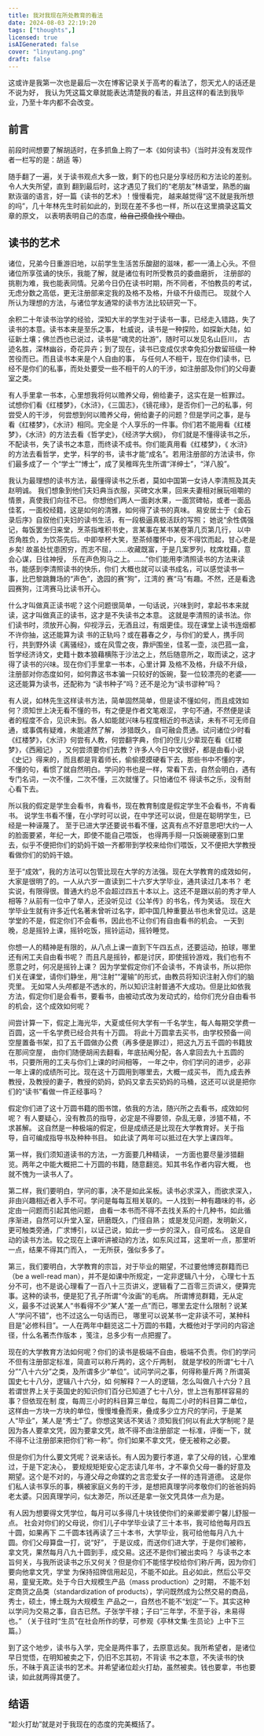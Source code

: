 ```yaml
---
title: 我对我现在所处教育的看法
date: 2024-08-03 22:19:20
tags: ["thoughts",]
licensed: true
isAIGenerated: false
cover: "linyutang.png"
draft: false
---
```


这或许是我第一次也是最后一次在博客记录关于高考的看法了，怨天尤人的话还是不说为好，
我认为凭这篇文章就能表达清楚我的看法，并且这样的看法到我毕业，乃至十年内都不会改变。

<Excerpt />

## 前言

前段时间想要了解胡适时，在多抓鱼上购了一本《如何读书》（当时并没有发现作者一栏写的是：胡适 等）

随手翻了一遍，关于读书观点大多一致，剩下的也只是分享经历和方法论的差别。令人大失所望，直到
翻到最后时，这才遇见了我们的“老朋友”林语堂，熟悉的幽默诙谐的语言，好一篇《读书的艺术》！慢慢看完，
越来越觉得“这不就是我所想的吗”，几十年林先生时前如此的，到现在差不多也一样，所以在这里摘录这篇文章的原文，
以表明表明自己的态度，~~给自己摸鱼找个理由~~。


## 读书的艺术

诸位，兄弟今日重游旧地，以前学生生活苦乐酸甜的滋味，都一一涌上心头。不但诸位所享弦诵的快乐，我能了解，就是诸位有时所受教员的委曲磨折，
注册部的挑剔为难，我也能表同情。兄弟今日仍在读书时期，所不同者，不怕教员的考试，无虑分数之高低，更无注册部来定我的及格不及格，升级不升级而已。
现就个人所认为理想的方法，与诸位学友通常的读书方法比较研究一下。

余积二十年读书治学的经验，深知大半的学生对于读书一事，已经走入错路，失了读书的本意。读书本来是至乐之事，
杜威说，读书是一种探险，如探新大陆，如征新土壤；佛兰西也已说过，读书是“魂灵的壮游”，随时可以发见名山巨川，
古迹名胜，深林幽谷，奇花异卉；到了现在，读书已变成仅求幸免扣分数留班级一种苦役而已。而且读书本来是个人自由的事，
与任何人不相干，现在你们读书，已经不是你们的私事，而处处要受一些不相干的人的干涉，如注册部及你们的父母妻室之类。

有人手里拿一书本，心里想我将何以赡养父母，俯给妻子，这实在是一桩罪过。
试想你们看《红楼梦》，《水浒》，《三国志》，《镜花缘》，是否你们一己的私事，何尝受人的干涉，
何尝想到何以赡养父母，俯给妻子的问题？但是学问之事，是与看《红楼梦》，《水浒》相同。完全是
个人享乐的一件事。你们若不能用看《红楼梦》，《水浒》的方法去看《哲学史》，《经济学大纲》，
你们就是不懂得读书之乐，不配读书，失了读书之本意，而终读不成书。你们能真用看《红楼梦》，《
水浒》的方法去看哲学，史学，科学的书，读书才能“成名”。若用注册部的方法读书，你们最多成了一
个“学士”“博士”，成了吴稚晖先生所谓“洋绅士”，“洋八股”。

我认为最理想的读书方法，最懂得读书之乐者，莫如中国第一女诗人李清照及其夫赵明诚。
我们想象到他们夫妇典当衣服，买碑文水果，回来夫妻相对展玩咀嚼的情景，真使我们向往不已。
你想他们两人一面剥水果，一面赏碑帖，或者一面品佳茗，一面校经籍，这是如何的清雅，如何得了读书的真味。
易安居士于《金石录后序》自叙他们夫妇的读书生活，有一段极逼真极活跃的写照；
她说“余性偶强记，每饭罢坐归来堂，烹茶指堆积书史，言某事在某书某卷第几页第几行，
以中否角胜负，为饮茶先后。中即举杯大笑，至茶倾覆怀中，反不得饮而起，甘心老是乡矣!
故虽处忧患困穷，而志不屈，……收藏既富，于是几案罗列，枕席枕藉，意会心谋，日往神授，
乐在声色狗马之上。……”你们能用李清照读书的方法来读书，能感到李清照读书的快乐，你们
大概也就可以读书成名，可以感觉读书一事，比巴黎跳舞场的“声色”，逸园的赛“狗”，江湾的
赛“马”有趣。不然，还是看逸园赛狗，江湾赛马比读书开心。

什么才叫做真正读书呢？这个问题很简单，一句话说，兴味到时，拿起书本来就读，这才叫做真正的读书，这才是不失读书之本意。
这就是李清照的读书法。你们读书时，须放开心胸，仰视浮云，无酒且过，有烟更佳。现在课堂上读书连烟都不许你抽，这还能算为读
书的正轨吗？或在暮春之夕，与你们的爱人，携手同行，共到野外读《离骚经》，或在风雪之夜，靠炉围坐，佳茗一壶，淡巴菰一盒，
哲学经济诗文，史籍十数本狼藉横陈于沙法之上，然后随意所之，取而读之，这才得了读书的兴味。现在你们手里拿一书本，心里计算
及格不及格，升级不升级，注册部对你态度如何，如何靠这书本骗一只较好的饭碗，娶一位较漂亮的老婆——这还能算为读书，还配称为
“读书种子”吗？还不是沦为“读书谬种”吗？

有人说，如林先生这样读书方法，简单固然简单，但是读不懂如何，而且成效如何？须知世上决无看不懂的书，有之便是作者文笔艰涩，
字句不通，不然便是读者的程度不合，见识未到。各人如能就兴味与程度相近的书选读，未有不可无师自通，或事偶有疑难，未能遽然了解，
涉猎既久，自可融会贯通。试问诸位少时看《红楼梦》，《水浒》何尝有人教，何尝翻字典，你们的侄儿少辈现在看《红楼梦》，《西厢记》
，又何尝须要你们去教？许多人今日中文很好，都是由看小说《史记》得来的，而且都是背着师长，偷偷摸摸硬看下去，那些书中不懂的字，
不懂的句，看惯了就自然明白。学问的书也是一样，常看下去，自然会明白，遇有专门名词，一次不懂，二次不懂，三次就懂了。只怕诸位不
得读书之乐，没有耐心看下去。

所以我的假定是学生会看书，肯看书，现在教育制度是假定学生不会看书，不肯看书。
说学生书看不懂，在小学时可以说，在中学还可以说，但是在聪明学生，已经是一种诬蔑了。
至于已进大学还要说书看不懂，这真有点不好意思吧!大约一人的脸面要紧，年纪一大，即使不能自己喂饭，
也得两手搿一只饭碗硬塞到口里去，似乎不便把你们的奶妈干娘一齐都带到学校来给你们喂饭，又不便把大学教授看做你们的奶妈干娘。

至于“成效”，我的方法可以包管比现在大学的方法强。现在大学教育的成效如何，大家是很明了的。一人从六岁一直读到二十六岁大学毕业，通共读过几本书？
老实说，有限得很。普通大约总不会超过四五十本以上。这还不是跟以前的秀才举人相等？从前有一位中了举人，还没听见过《公羊传》的书名，传为笑话。
现在大学毕业生就有许多近代名著未曾听过名字，即中国几种重要丛书也未曾见过。这是学堂的不是，假定你们不会看书，因此也不让你们有自由看书的机会。
一天到晚，总是摇铃上课，摇铃吃饭，摇铃运动，摇铃睡觉。

你想一人的精神是有限的，从八点上课一直到下午四五点，还要运动，拍球，哪里还有闲工夫自由看书呢？
而且凡是摇铃，都是讨厌，即使摇铃游戏，我们也有不愿意之时，何况是摇铃上课？
因为学堂假定你们不会读书，不肯读书，所以把你们关在课堂，请你们静坐，用“注射”“灌输”的形式，由教员将知识注射入你们的脑壳里。
无如常人头颅都是不透水的，所以知识注射普通不大成功。但是比如依我方法，假定你们是会看书，要看书，由被动式改为发动式的，给你们充分自由看书的机会，这个成效如何呢？

间尝计算一下，假定上海光华，大夏或任何大学有一千名学生，每人每期交学费一百圆，这一千名学费已经合共有十万圆。
将此十万圆拿去买书，由学校预备一间空屋置备书架，扣了五千圆做办公费（再多便是罪过），把这九万五千圆的书籍放在那间空屋，
由你们随便胡闹去翻看，年底拈阄分配，各人拿回去九十五圆的书，只要所用的工夫与你们上课的时间相等，
一年之中，你们学问的进步，必非一年上课的成绩所可比。现在这十万圆用到哪里去，大概一成买书，
而九成去养教授，及教授的妻子，教授的奶妈，奶妈又拿去买奶妈的马桶，这还可以说是把你们的“读书”看做一件正经事吗？

假定你们进了这十万圆书籍的图书馆，依我的方法，随兴所之去看书，成效如何呢？
有人要疑心，没有教员的指导，必定是不得要领，杂乱无章，涉猎不精，不求甚解。
这自然是一种极端的假定，但是成绩还是比现在大学教育好。关于指导，自可编成指导书及种种书目。
如此读了两年可以抵过在大学上课四年。

第一样，我们须知道读书的方法，一方面要几种精读，
一方面也要尽量涉猎翻览。两年之中能大概把二十万圆的书籍，随意翻览。知其书名作者内容大概，
也就不愧为一读书人了。

第二样，我们要明白，学问的事，决不是如此呆板。读书必求深入，而欲求深入，
非由兴趣相近者入手不可。学问是每每互相关联的。一人找到一种有趣味的书，必定由一问题而引起其他问题，
由看一本书而不得不去找关系的十几种书，如此循序渐进，自然可以升堂入室，研磨既久，门径自熟；
或是发见问题，发明新义，更可触类旁通，广求博引，以证己说，如此一步一步的深入，自可成名。
这是自动的读书方法。较之现在上课听讲被动的方法，如东风过耳，这里听一点，那里听一点，结果不得其门而入，
一无所获，强似多多了。

第三，我们要明白，大学教育的宗旨，对于毕业的期望，不过要他博览群籍而已（be a well-read man），并不是如课中所规定，一定非逻辑八十分，
心理七十五分不可，也不是说心理看了一百八十三页讲义，逻辑看了二百零三页讲义，便算完事。这种的读书，便是犯了孔子所谓“今汝画”的毛病。
所谓博览群籍，无从定义，最多不过说某人“书看得不少”某人“差一点”而已，哪里去定什么限制？说某人“学问不错”，也不过这么一句话而已，
哪里可以说某书一定非读不可，某种科目是“必修科目”。一人在两年中翻览这二十万圆的书籍，大概他对于学问的内容途径，什么名著杰作版本
，笺注，总多少有一点把握了。

现在的大学教育方法如何呢？你们的读书是极端不自由，极端不负责。你们的学问不但有注册部定标准，简直可以称斤两的，这个斤两制，
就是学校的所谓“七十八分”“八十六分”之类，及所谓多少“单位”。试问学问之事，何得称量斤两？所谓英国史七十八分，逻辑八十六分，如
何解释？一人的逻辑，怎么叫做八十六分？且若谓世界上关于英国史的知识你们百分已知道了七十八分，世上岂有那样容易的事？但依现在制
度，每周三小时的科目算三单位，每周二小时的科目算二单位，这样由一方块一方块的单位，慢慢堆叠而来，叠成多少立方尺的学问，于是某
人“毕业”，某人是“秀士”了。你想这笑话不笑话？须知我们何以有此大学制呢？是因为各人要拿文凭，因为要拿文凭，故不得不由注册部定
一标准，评衡一下，就不得不让注册部来把你们“称一称”。你们如果不拿文凭，便无被称之必要。

但是你们为什么要文凭呢？说来话长。有人因为要行孝道，拿了父母的钱，心里难过，于是下定决心，
要规规矩矩安心定志读几年书，才不辜负父母一番的好意及期望。这个是不对的，与遵父母之命媒妁之言恋爱女子一样的违背道德。
这是你们私人读书享乐的事，横被家庭义务的干涉，是想把真理学问孝敬你们的爸爸妈妈老太婆。只因真理学问，似太渺茫，所以还是拿一张文凭具体一点为是。

有人因为想要得文凭学位，每月可以多得几十块钱使你们的亲卿爱卿宁馨儿舒服一点。
社会对你们的父母说，你们儿子中学毕业读了三十本书，我可给他每月四五十圆，如果再下
二千圆本钱再读了三十本书，大学毕业，我可给他每月八九十圆。你们父母算盘一打，说“好”，
于是议成，而送你们进大学，于是你们被称，拿文凭，果然每月八九十圆到手，成交易。这还不是你们被出卖吗？
与读书之本旨何关，与我所说读书之乐又何关？但是你们不能怪学校给你们称斤两，因为你们要向他拿文凭，学堂
为保持招牌信用起见，不能不如此。且必如此，然后公平交易，童叟无欺。处于今日大规模生产品（mass production）之时期，
不能不划定商货之品类（standardization of products），学问既然成为公然交易的商品，秀士，硕土，博土既为大规模生
产品之一，自然也不能不“划定”一下。其实这种以学问为交易之事，自古已然。子张学干禄；子曰“三年学，不至于谷，未易得也。”
（关于往时“生员”在社会所作的孽，可参观《亭林文集·生员论》上中下三篇。）

到了这个地步，读书与入学，完全是两件事了，去原意远矣。我所希望者，是诸位早日觉悟，在明知被卖之下，仍旧不忘其初，不背读
书之本意，不失读书的快乐，不昧于真正读书的艺术。并希望诸位趁火打劫，虽然被卖。钱也要拿，书也要读，如此就两得其便了。


## 结语

“趁火打劫”就是对于我现在的态度的完美概括了。
